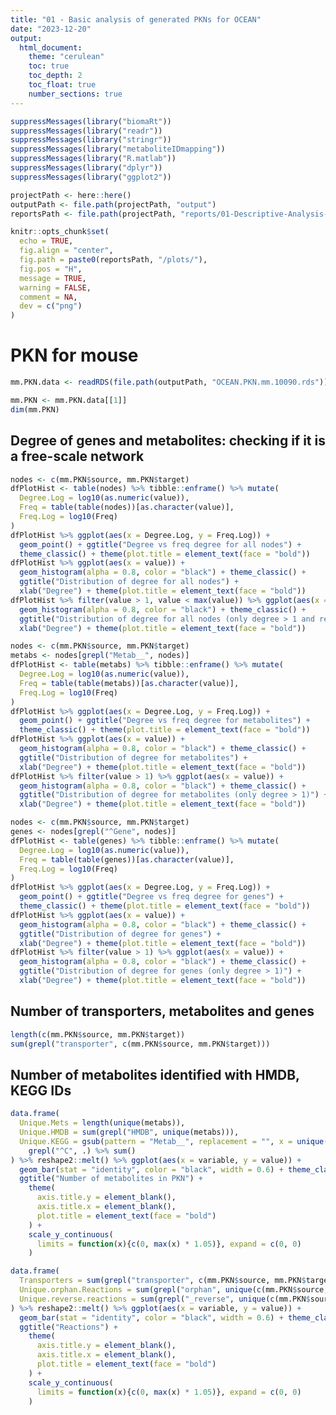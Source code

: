 ```yaml
---
title: "01 - Basic analysis of generated PKNs for OCEAN"
date: "2023-12-20"
output:
  html_document:
    theme: "cerulean"
    toc: true
    toc_depth: 2
    toc_float: true
    number_sections: true
---
```


```r
suppressMessages(library("biomaRt"))
suppressMessages(library("readr"))
suppressMessages(library("stringr"))
suppressMessages(library("metaboliteIDmapping"))
suppressMessages(library("R.matlab"))
suppressMessages(library("dplyr"))
suppressMessages(library("ggplot2"))

projectPath <- here::here()
outputPath <- file.path(projectPath, "output")
reportsPath <- file.path(projectPath, "reports/01-Descriptive-Analysis-PKNs")

knitr::opts_chunk$set(
  echo = TRUE,
  fig.align = "center",
  fig.path = paste0(reportsPath, "/plots/"),
  fig.pos = "H",
  message = TRUE,
  warning = FALSE,
  comment = NA,
  dev = c("png")
)
```

# PKN for mouse

```r
mm.PKN.data <- readRDS(file.path(outputPath, "OCEAN.PKN.mm.10090.rds"))
```

```r
mm.PKN <- mm.PKN.data[[1]]
dim(mm.PKN)
```

## Degree of genes and metabolites: checking if it is a free-scale network

```r
nodes <- c(mm.PKN$source, mm.PKN$target)
dfPlotHist <- table(nodes) %>% tibble::enframe() %>% mutate(
  Degree.Log = log10(as.numeric(value)),
  Freq = table(table(nodes))[as.character(value)],
  Freq.Log = log10(Freq)
)
dfPlotHist %>% ggplot(aes(x = Degree.Log, y = Freq.Log)) +           
  geom_point() + ggtitle("Degree vs freq degree for all nodes") + 
  theme_classic() + theme(plot.title = element_text(face = "bold"))
dfPlotHist %>% ggplot(aes(x = value)) + 
  geom_histogram(alpha = 0.8, color = "black") + theme_classic() + 
  ggtitle("Distribution of degree for all nodes") + 
  xlab("Degree") + theme(plot.title = element_text(face = "bold"))
dfPlotHist %>% filter(value > 1, value < max(value)) %>% ggplot(aes(x = value)) + 
  geom_histogram(alpha = 0.8, color = "black") + theme_classic() + 
  ggtitle("Distribution of degree for all nodes (only degree > 1 and removing transporters)") + 
  xlab("Degree") + theme(plot.title = element_text(face = "bold"))
```


```r
nodes <- c(mm.PKN$source, mm.PKN$target)
metabs <- nodes[grepl("Metab__", nodes)]
dfPlotHist <- table(metabs) %>% tibble::enframe() %>% mutate(
  Degree.Log = log10(as.numeric(value)),
  Freq = table(table(metabs))[as.character(value)],
  Freq.Log = log10(Freq)
)
dfPlotHist %>% ggplot(aes(x = Degree.Log, y = Freq.Log)) +           
  geom_point() + ggtitle("Degree vs freq degree for metabolites") + 
  theme_classic() + theme(plot.title = element_text(face = "bold"))
dfPlotHist %>% ggplot(aes(x = value)) + 
  geom_histogram(alpha = 0.8, color = "black") + theme_classic() + 
  ggtitle("Distribution of degree for metabolites") + 
  xlab("Degree") + theme(plot.title = element_text(face = "bold"))
dfPlotHist %>% filter(value > 1) %>% ggplot(aes(x = value)) + 
  geom_histogram(alpha = 0.8, color = "black") + theme_classic() + 
  ggtitle("Distribution of degree for metabolites (only degree > 1)") + 
  xlab("Degree") + theme(plot.title = element_text(face = "bold"))
```



```r
nodes <- c(mm.PKN$source, mm.PKN$target)
genes <- nodes[grepl("^Gene", nodes)]
dfPlotHist <- table(genes) %>% tibble::enframe() %>% mutate(
  Degree.Log = log10(as.numeric(value)),
  Freq = table(table(genes))[as.character(value)],
  Freq.Log = log10(Freq)
)
dfPlotHist %>% ggplot(aes(x = Degree.Log, y = Freq.Log)) +           
  geom_point() + ggtitle("Degree vs freq degree for genes") + 
  theme_classic() + theme(plot.title = element_text(face = "bold"))
dfPlotHist %>% ggplot(aes(x = value)) + 
  geom_histogram(alpha = 0.8, color = "black") + theme_classic() + 
  ggtitle("Distribution of degree for genes") + 
  xlab("Degree") + theme(plot.title = element_text(face = "bold"))
dfPlotHist %>% filter(value > 1) %>% ggplot(aes(x = value)) + 
  geom_histogram(alpha = 0.8, color = "black") + theme_classic() + 
  ggtitle("Distribution of degree for genes (only degree > 1)") + 
  xlab("Degree") + theme(plot.title = element_text(face = "bold"))
```

## Number of transporters, metabolites and genes

```r
length(c(mm.PKN$source, mm.PKN$target))
sum(grepl("transporter", c(mm.PKN$source, mm.PKN$target)))
```

## Number of metabolites identified with HMDB, KEGG IDs 

```r
data.frame(
  Unique.Mets = length(unique(metabs)),
  Unique.HMDB = sum(grepl("HMDB", unique(metabs))),
  Unique.KEGG = gsub(pattern = "Metab__", replacement = "", x = unique(metabs)) %>% 
    grepl("^C", .) %>% sum()
) %>% reshape2::melt() %>% ggplot(aes(x = variable, y = value)) + 
  geom_bar(stat = "identity", color = "black", width = 0.6) + theme_classic() + 
  ggtitle("Number of metabolites in PKN") + 
    theme(
      axis.title.y = element_blank(),
      axis.title.x = element_blank(),
      plot.title = element_text(face = "bold")
    ) + 
    scale_y_continuous(
      limits = function(x){c(0, max(x) * 1.05)}, expand = c(0, 0)
    ) 
```

```r
data.frame(
  Transporters = sum(grepl("transporter", c(mm.PKN$source, mm.PKN$target))),
  Unique.orphan.Reactions = sum(grepl("orphan", unique(c(mm.PKN$source, mm.PKN$target)))),
  Unique.reverse.reactions = sum(grepl("_reverse", unique(c(mm.PKN$source, mm.PKN$target))))
) %>% reshape2::melt() %>% ggplot(aes(x = variable, y = value)) + 
  geom_bar(stat = "identity", color = "black", width = 0.6) + theme_classic() + 
  ggtitle("Reactions") + 
    theme(
      axis.title.y = element_blank(),
      axis.title.x = element_blank(),
      plot.title = element_text(face = "bold")
    ) + 
    scale_y_continuous(
      limits = function(x){c(0, max(x) * 1.05)}, expand = c(0, 0)
    ) 
```





